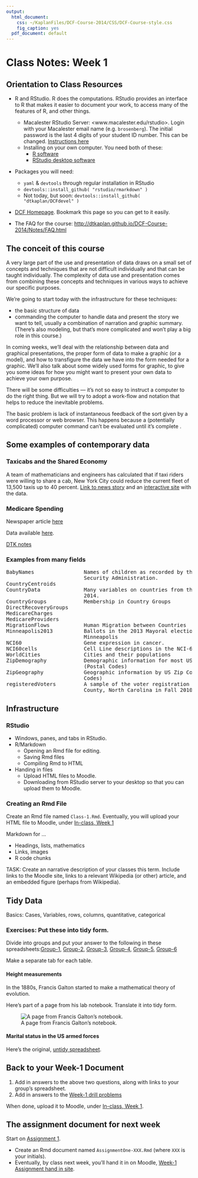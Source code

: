 ```yaml
---
output:
  html_document:
    css: ~/KaplanFiles/DCF-Course-2014/CSS/DCF-Course-style.css
    fig_caption: yes
  pdf_document: default
---
```



# Class Notes: Week 1

## Orientation to Class Resources

* R and RStudio. 
    R does the computations.  RStudio provides an interface to R that makes it easier to document your work, to access many of the features of R, and other things.
    * Macalester RStudio Server: <www.macalester.edu/rstudio>.  Login with your Macalester email name (e.g. `brosenberg`).  The initial password is the last 4 digits of your student ID number.  This can be changed.  [Instructions here](../FAQ.html#changing-your-password)
    * Installing on your own computer.  You need both of these:
        * [R software](http://cran.rstudio.com/)
        * [RStudio desktop software](http://www.rstudio.com/products/RStudio/#Desk)

* Packages you will need:

    * `yaml` & `devtools` through regular installation in RStudio
    * `devtools::install_github( "rstudio/rmarkdown" )`
    * Not today, but soon: `devtools::install_github( "dtkaplan/DCFdevel" )`

* [DCF Homepage](http://dtkaplan.github.io/DCF-Course-2014/).  Bookmark this page so you can get to it easily.

* The FAQ for the course: <http://dtkaplan.github.io/DCF-Course-2014/Notes/FAQ.html>

## The conceit of this course

A very large part of the use and presentation of data draws on a small set of concepts and techniques that are not difficult individually and that can be taught individually.  The complexity of data use and presentation comes from combining these concepts and techniques in various ways to achieve our specific purposes. 

We're going to start today with the infrastructure for these techniques:

* the basic structure of data
* commanding the computer to handle data and present the story we want to tell, usually a combination of narration and graphic summary.  (There's also modeling, but that's more complicated and won't play a big role in this course.)

In coming weeks, we'll deal with the relationship between data and graphical presentations, the proper form of data to make a graphic (or a model), and how to transfigure the data we have into the form needed for a graphic.  We'll also talk about some widely used forms for graphic, to give you some ideas for how you might want to present your own data to achieve your own purpose.

There will be some difficulties --- it's not so easy to instruct a computer to do the right thing.  But we will try to adopt a work-flow and notation that helps to reduce the inevitable problems.

The basic problem is lack of instantaneous feedback of the sort given by a word processor or web browser.  This happens because a (potentially complicated) computer command can't be evaluated until it's complete .

## Some examples of contemporary data

### Taxicabs and the Shared Economy

A team of mathematicians and engineers has calculated that if taxi riders were willing to share a cab, New York City could reduce the current fleet of 13,500 taxis up to 40 percent. [Link to news story](http://www.nytimes.com/2014/09/02/science/sharing-taxis-nyc-mathematics.html) and an [interactive site](http://www.hubcab.org/) with the data.

### Medicare Spending

Newspaper article [here](http://www.nytimes.com/2013/05/08/business/hospital-billing-varies-wildly-us-data-shows.html)

Data available [here](http://www.cms.gov/Research-Statistics-Data-and-Systems/Statistics-Trends-and-Reports/Medicare-Provider-Charge-Data/index.html).

[DTK notes](file:///Users/kaplan/KaplanFiles/MOSAIC/CVC/Summer2014/Notes/MedicareSpending/PriceOfHealth.html)

### Examples from many fields

<pre>
BabyNames                Names of children as recorded by the US Social
                         Security Administration.
CountryCentroids         
CountryData              Many variables on countries from the CIA factbook,
                         2014.
CountryGroups            Membership in Country Groups
DirectRecoveryGroups     
MedicareCharges          
MedicareProviders        
MigrationFlows           Human Migration between Countries
Minneapolis2013          Ballots in the 2013 Mayoral election in
                         Minneapolis
NCI60                    Gene expression in cancer.
NCI60cells               Cell Line descriptions in the NCI-60 dataset
WorldCities              Cities and their populations
ZipDemography            Demographic information for most US ZIP Codes
                         (Postal Codes)
ZipGeography             Geographic information by US Zip Codes (Postal
                         Codes)
registeredVoters         A sample of the voter registration list for Wake
                         County, North Carolina in Fall 2010.
</pre>

## Infrastructure

### RStudio

* Windows, panes, and tabs in RStudio.
* R/Markdown  
    * Opening an Rmd file for editing.
    * Saving Rmd files
    * Compiling Rmd to HTML
* Handing in files
    * Upload HTML files to Moodle.
    * Downloading from RStudio server to your desktop so that you can upload them to Moodle.

### Creating an Rmd File 

Create an Rmd file named `Class-1.Rmd`.  Eventually, you will upload your HTML file to Moodle, under [In-class, Week 1](https://moodle.macalester.edu/mod/assign/view.php?id=21352)

Markdown for ...

* Headings, lists, mathematics
* Links, images
* R code chunks

TASK: Create an narrative description of your classes this term.  Include links to the Moodle site, links to a relevant Wikipedia (or other) article, and an embedded figure (perhaps from Wikipedia).

## Tidy Data

Basics: Cases, Variables, rows, columns, quantitative, categorical

### Exercises: Put these into tidy form.  

Divide into groups and put your answer to the following in these spreadsheets:[Group-1](https://docs.google.com/spreadsheet/ccc?key=0Am13enSalO74dHNpejZtd3dQTXlPM245R0ZQbG0yYkE&usp=sharing), [Group-2](https://docs.google.com/spreadsheet/ccc?key=0Am13enSalO74dHk1enZoVnhrV09ad2x4dXR1MlpWNFE&usp=sharing), [Group-3](https://docs.google.com/spreadsheet/ccc?key=0Am13enSalO74dElIQkh0SWtyaW9aRkdMZVBERHdJNXc#gid=0), [Group-4](https://docs.google.com/spreadsheet/ccc?key=0Am13enSalO74dEYxdEhWZUI1S3NxN2ZaaThXSEtMVWc&usp=sharing), [Group-5](https://docs.google.com/spreadsheet/ccc?key=0Am13enSalO74dDVsLWJaUHV5emFVQlVfSjFrdmFkYXc&usp=sharing), [Group-6](https://docs.google.com/spreadsheet/ccc?key=0Am13enSalO74dFdvNGpFZkNuUHZqd2g2UEVDc0VEZEE&usp=sharing)

Make a separate tab for each table.

#### Height measurements

In the 1880s, Francis Galton started to make a mathematical theory of evolution.  

Here's part of a page from his lab notebook.  Translate it into tidy form.

![A page from Francis Galton's notebook.](galton-notebook.jpg)


#### Marital status in the US armed forces

Here's the original, [untidy spreadsheet](https://docs.google.com/spreadsheets/d/1Ow6Cm4z-Z1Yybk3i352msulYCEDOUaOghmo9ALajyHo/edit#gid=1811988794).

## Back to your Week-1 Document

1. Add in answers to the above two questions, along with links to your group's spreadsheet.
#. Add in answers to the [Week-1 drill problems](http://dtkaplan.github.io/DCF-2014/Drill/Week-1.html)

When done, upload it to Moodle, under [In-class, Week 1](https://moodle.macalester.edu/mod/assign/view.php?id=21352).


## The assignment document for next week

Start on [Assignment 1](http://dtkaplan.github.io/DCF-2014/Assignments/Assignment-One).  

* Create an Rmd document named `AssignmentOne-XXX.Rmd` (where `XXX` is your initials).
* Eventually, by class next week, you'll hand it in on Moodle, [Week-1 Assignment hand in site](https://moodle.macalester.edu/mod/assign/view.php?id=19069).


